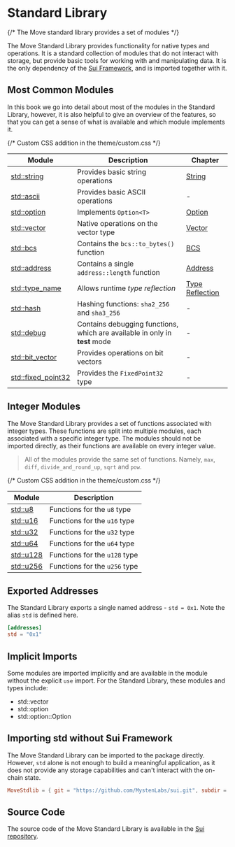 # Standard Library

{/* The Move standard library provides a set of modules  */}

The Move Standard Library provides functionality for native types and operations. It is a standard
collection of modules that do not interact with storage, but provide basic tools for working with
and manipulating data. It is the only dependency of the
[Sui Framework](./../programmability/sui-framework), and is imported together with it.

## Most Common Modules

In this book we go into detail about most of the modules in the Standard Library, however, it is
also helpful to give an overview of the features, so that you can get a sense of what is available
and which module implements it.

{/* Custom CSS addition in the theme/custom.css  */}
<div class="modules-table">

| Module                                                                           | Description                                                                | Chapter                              |
| -------------------------------------------------------------------------------- | -------------------------------------------------------------------------- | ------------------------------------ |
| [std::string](https://docs.sui.io/references/framework/std/string)               | Provides basic string operations                                           | [String](./string)                   |
| [std::ascii](https://docs.sui.io/references/framework/std/ascii)                 | Provides basic ASCII operations                                            | -                                    |
| [std::option](https://docs.sui.io/references/framework/std/option)               | Implements `Option<T>`                                                     | [Option](./option)                   |
| [std::vector](https://docs.sui.io/references/framework/std/vector)               | Native operations on the vector type                                       | [Vector](./vector)                   |
| [std::bcs](https://docs.sui.io/references/framework/std/bcs)                     | Contains the `bcs::to_bytes()` function                                    | [BCS](./../programmability/bcs)      |
| [std::address](https://docs.sui.io/references/framework/std/address)             | Contains a single `address::length` function                               | [Address](./address)                 |
| [std::type_name](https://docs.sui.io/references/framework/std/type_name)         | Allows runtime _type reflection_                                           | [Type Reflection](./type-reflection) |
| [std::hash](https://docs.sui.io/references/framework/std/hash)                   | Hashing functions: `sha2_256` and `sha3_256`                               | -                                    |
| [std::debug](https://docs.sui.io/references/framework/std/debug)                 | Contains debugging functions, which are available in only in **test** mode | -                                    |
| [std::bit_vector](https://docs.sui.io/references/framework/std/bit_vector)       | Provides operations on bit vectors                                         | -                                    |
| [std::fixed_point32](https://docs.sui.io/references/framework/std/fixed_point32) | Provides the `FixedPoint32` type                                           | -                                    |

</div>

## Integer Modules

The Move Standard Library provides a set of functions associated with integer types. These functions
are split into multiple modules, each associated with a specific integer type. The modules should
not be imported directly, as their functions are available on every integer value.

> All of the modules provide the same set of functions. Namely, `max`, `diff`,
> `divide_and_round_up`, `sqrt` and `pow`.

{/* Custom CSS addition in the theme/custom.css  */}
<div class="modules-table">

| Module                                                         | Description                   |
| -------------------------------------------------------------- | ----------------------------- |
| [std::u8](https://docs.sui.io/references/framework/std/u8)     | Functions for the `u8` type   |
| [std::u16](https://docs.sui.io/references/framework/std/u16)   | Functions for the `u16` type  |
| [std::u32](https://docs.sui.io/references/framework/std/u32)   | Functions for the `u32` type  |
| [std::u64](https://docs.sui.io/references/framework/std/u64)   | Functions for the `u64` type  |
| [std::u128](https://docs.sui.io/references/framework/std/u128) | Functions for the `u128` type |
| [std::u256](https://docs.sui.io/references/framework/std/u256) | Functions for the `u256` type |

</div>

## Exported Addresses

The Standard Library exports a single named address - `std = 0x1`. Note the alias `std` is defined
here.

```toml
[addresses]
std = "0x1"
```

## Implicit Imports

Some modules are imported implicitly and are available in the module without the explicit `use`
import. For the Standard Library, these modules and types include:

- std::vector
- std::option
- std::option::Option

## Importing std without Sui Framework

The Move Standard Library can be imported to the package directly. However, `std` alone is not
enough to build a meaningful application, as it does not provide any storage capabilities and can't
interact with the on-chain state.

```toml
MoveStdlib = { git = "https://github.com/MystenLabs/sui.git", subdir = "crates/sui-framework/packages/move-stdlib", rev = "framework/mainnet" }
```

## Source Code

The source code of the Move Standard Library is available in the
[Sui repository](https://github.com/MystenLabs/sui/tree/main/crates/sui-framework/packages/move-stdlib/sources).
